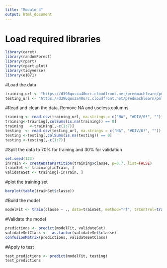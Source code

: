```yaml
---
title: "Module 4"
output: html_document
---
```


# Load required libraries
```r
library(caret)
library(randomForest)
library(rpart)
library(rpart.plot)
library(tidyverse)
library(e1071)
```

#Load the data
```r
training_url <- "https://d396qusza40orc.cloudfront.net/predmachlearn/pml-training.csv"
testing_url <- "https://d396qusza40orc.cloudfront.net/predmachlearn/pml-testing.csv"
```

#Read and clean the data. Remove NA and useless columns
```r
training <- read.csv(training_url, na.strings = c("NA", "#DIV/0!", ""))
training<-training[,colSums(is.na(training)) == 0]
training   <-training[,-c(1:7)]
testing  <- read.csv(testing_url, na.strings = c("NA", "#DIV/0!", ""))
testing <-testing[,colSums(is.na(testing)) == 0]
testing <-testing[,-c(1:7)]
```

#Split the data to 70% for training and 30% for validation
```r
set.seed(123)
inTrain <- createDataPartition(training$classe, p=0.7, list=FALSE)
trainSet <- training[inTrain, ]
validateSet <- training[-inTrain, ]
```

#plot the training set
```r
barplot(table(trainSet$classe))
```

#Build the model
```r
modelFit <- train(classe ~ ., data=trainSet, method="rf", trControl=trainControl(method="cv", number=5), ntree = 100)
```

#Validate the model
```r
predictions <- predict(modelFit, validateSet)
validateSetClass <-  as.factor(validateSet$classe)
confusionMatrix(predictions, validateSetClass)
```

#Apply to test
```r
test_predictions <- predict(modelFit, testing)
test_predictions
```
